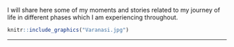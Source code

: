 
I will share here some of my moments and stories related to my journey of life in different phases which I am experiencing throughout. 

```r
knitr::include_graphics("Varanasi.jpg")
```

---